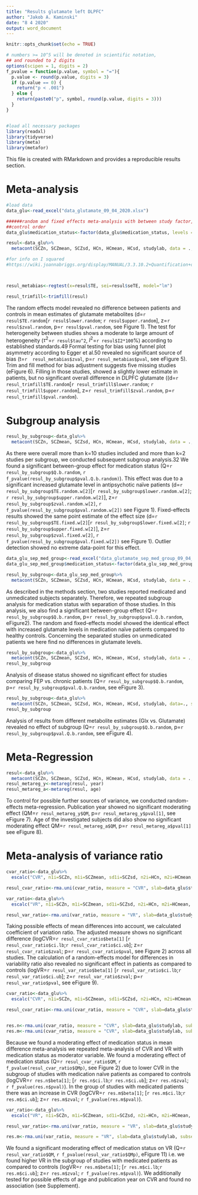 ```yaml
---
title: "Results glutamate left DLPFC"
author: "Jakob A. Kaminski"
date: "8 4 2020"
output: word_document
---
```


```r
knitr::opts_chunk$set(echo = TRUE)

# numbers >= 10^5 will be denoted in scientific notation,
## and rounded to 2 digits
options(scipen = 1, digits = 2)
f_pvalue = function(p.value, symbol = "="){
  p.value <- round(p.value, digits = 3)
  if (p.value == 0) {
    return("p < .001")
  } else {
    return(paste0("p", symbol, round(p.value, digits = 3)))
  }
}


#load all necessary packages
library(readxl)
library(tidyverse)
library(meta)
library(metafor)

```

This file is created with RMarkdown and provides a reproducible results section.

# Meta-analysis

```r
#load data
data_glu<-read_excel("data_glutamate_09_04_2020.xlsx")

######random and fixed effects meta-analysis with between study factor, including test for effect of medication status
##control order
data_glu$medication_status<-factor(data_glu$medication_status, levels = c("medicated and unmedicated", "naïve", "medicated", "unclear"))

resul<-data_glu%>%
  metacont(SCZn, SCZmean, SCZsd, HCn, HCmean, HCsd, studylab, data = ., sm="SMD", method.smd = "Cohen")

#for info on I squared
#https://wiki.joannabriggs.org/display/MANUAL/3.3.10.2+Quantification+of+the+statistical+heterogeneity%3A+I+squared



resul_metabias<-regtest(x=resul$TE, sei=resul$seTE, model="lm")

resul_trimfill<-trimfill(resul)


```

The random effects model revealed no difference between patients and controls in mean estimates of glutamate metabolites (d=``r resul$TE.random``[``r resul$lower.random``; ``r resul$upper.random``], z=``r resul$zval.random``, p=``r resul$pval.random``, see Figure 1). The test for heterogeneity between studies shows a moderate to large amount of heterogeneity ($\tau^2$=``r resul$tau^2``, $I^2$=``r resul$I2*100``%) according to established standards.49 Formal testing for bias using funnel plot asymmetry according to Egger et al.50 revealed no significant source of bias (t=``r  resul_metabias$zval``, p=``r resul_metabias$pval``, see eFigure 5). Trim and fill method for bias adjustment suggests five missing studies (eFigure 6). Filling in those studies, showed a slightly lower estimate in patients, but no significant overall difference in DLPFC glutamate ((d=``r resul_trimfill$TE.random``[``r resul_trimfill$lower.random``; ``r resul_trimfill$upper.random``], z=``r resul_trimfill$zval.random``, p=``r resul_trimfill$pval.random``).


# Subgroup analysis
```r
resul_by_subgroup<-data_glu%>%
  metacont(SCZn, SCZmean, SCZsd, HCn, HCmean, HCsd, studylab, data = ., sm="SMD", method.smd = "Cohen", byvar=medication_status)

```

As there were overall more than k=10 studies included and more than k=2 studies per subgroup, we conducted subsequent subgroup analysis.32 We found a significant between-group effect for medication status (Q=``r resul_by_subgroup$Q.b.random``, ``r f_pvalue(resul_by_subgroup$pval.Q.b.random)``). This effect was due to a significant increased glutamate level in antipsychotic naïve patients (d=``r resul_by_subgroup$TE.random.w[2]``[``r resul_by_subgroup$lower.random.w[2]``; ``r resul_by_subgroup$upper.random.w[2]``], z=``r resul_by_subgroup$zval.random.w[2]``, ``r f_pvalue(resul_by_subgroup$pval.random.w[2])`` see Figure 1). Fixed-effects results showed the same point estimate of the effect size (d=``r resul_by_subgroup$TE.fixed.w[2]``[``r resul_by_subgroup$lower.fixed.w[2]``; ``r resul_by_subgroup$upper.fixed.w[2]``], z=``r resul_by_subgroup$zval.fixed.w[2]``, ``r f_pvalue(resul_by_subgroup$pval.fixed.w[2])`` see Figure 1). Outlier detection showed no extreme data-point for this effect. 

```r
data_glu_sep_med_group<-read_excel("data_glutamate_sep_med_group_09_04_2020.xlsx")
data_glu_sep_med_group$medication_status<-factor(data_glu_sep_med_group$medication_status, levels = c("unmedicated", "naïve", "medicated", "unclear"))

resul_by_subgroup<-data_glu_sep_med_group%>%
  metacont(SCZn, SCZmean, SCZsd, HCn, HCmean, HCsd, studylab, data = ., sm="SMD", method.smd = "Cohen", byvar=medication_status)
```


As described in the methods section, two studies reported medicated and unmedicated subjects separately. Therefore, we repeated subgroup analysis for medication status with separation of those studies. In this analysis, we also find a significant between-group effect (Q=``r resul_by_subgroup$Q.b.random``, p=``r resul_by_subgroup$pval.Q.b.random``, eFigure2). The random and fixed-effects model showed the identical effect with increased glutamate levels in medication naïve patients compared to healthy controls. Concerning the separated studies on unmedicated patients we here find no differences in glutamate levels. 
```r
resul_by_subgroup<-data_glu%>%
  metacont(SCZn, SCZmean, SCZsd, HCn, HCmean, HCsd, studylab, data = ., sm="SMD", method.smd = "Cohen", byvar=`patient group`)
resul_by_subgroup
```
Analysis of disease status showed no significant effect for studies comparing FEP vs. chronic patients (Q=``r resul_by_subgroup$Q.b.random``, p=``r resul_by_subgroup$pval.Q.b.random``, see eFigure 3).
```r
resul_by_subgroup<-data_glu%>%
  metacont(SCZn, SCZmean, SCZsd, HCn, HCmean, HCsd, studylab, data=., sm="SMD", method.smd = "Cohen", byvar=metabolite)
resul_by_subgroup

```
Analysis of results from different metabolite estimates (Glx vs. Glutamate) revealed no effect of subgroup (Q=``r resul_by_subgroup$Q.b.random``, p=``r resul_by_subgroup$pval.Q.b.random``, see eFigure 4).


# Meta-Regression

```r
resul<-data_glu%>%
  metacont(SCZn, SCZmean, SCZsd, HCn, HCmean, HCsd, studylab, data = ., sm="SMD", method.smd = "Cohen")
resul_metareg_y<-metareg(resul, year)
resul_metareg_a<-metareg(resul, age)


```

To control for possible further sources of variance, we conducted random-effects meta-regression. Publication year showed no significant moderating effect (QM=``r resul_metareg_y$QM``, p=``r resul_metareg_y$pval[1]``, see eFigure 7). Age of the investigated subjects did also show no significant moderating effect QM=``r resul_metareg_a$QM``, p=``r resul_metareg_a$pval[1]`` see eFigure 8).

# Meta-analysis of variance ratio

```r
cvar_ratio<-data_glu%>%
  escalc("CVR", n1i=SCZn, m1i=SCZmean, sd1i=SCZsd, n2i=HCn, m2i=HCmean, sd2i=HCsd, data=., slab=studylab, append = T)

resul_cvar_ratio<-rma.uni(cvar_ratio, measure = "CVR", slab=data_glu$studylab)

var_ratio<-data_glu%>%
  escalc("VR", n1i=SCZn, m1i=SCZmean, sd1i=SCZsd, n2i=HCn, m2i=HCmean, sd2i=HCsd, data=., slab=studylab, append = T)

resul_var_ratio<-rma.uni(var_ratio, measure = "VR", slab=data_glu$studylab)

```

Taking possible effects of mean differences into account, we calculated coefficient of variation ratio. The adjusted measure shows no significant difference (logCVR=``r resul_cvar_ratio$beta[1]`` [``r resul_cvar_ratio$ci.lb``;``r resul_cvar_ratio$ci.ub``]; z=``r resul_cvar_ratio$zval``; p=``r resul_cvar_ratio$pval``, see Figure 2) across all studies. The calculation of a random-effects model for differences in variability ratio also revealed no significant effect in patients as compared to controls (logVR=``r resul_var_ratio$beta[1]`` [``r resul_var_ratio$ci.lb``;``r resul_var_ratio$ci.ub``]; z=``r resul_var_ratio$zval``; p=``r resul_var_ratio$pval``, see eFigure 9). 

```r
cvar_ratio<-data_glu%>%
  escalc("CVR", n1i=SCZn, m1i=SCZmean, sd1i=SCZsd, n2i=HCn, m2i=HCmean, sd2i=HCsd, data=., slab=studylab, append = T)

resul_cvar_ratio<-rma.uni(cvar_ratio, measure = "CVR", slab=data_glu$studylab, mods = ~ medication_status)


res.n<-rma.uni(cvar_ratio, measure = "CVR", slab=data_glu$studylab, subset=(medication_status=="naïve") )
res.m<-rma.uni(cvar_ratio, measure = "CVR", slab=data_glu$studylab, subset=(medication_status=="medicated") )

```

Because we found a moderating effect of medication status in mean difference meta-analysis we repeated meta-analysis of CVR and VR with medication status as moderator variable. We found a moderating effect of medication status (Q=``r resul_cvar_ratio$QM``, ``r f_pvalue(resul_cvar_ratio$QMp)``, see Figure 2) due to lower CVR in the subgroup of studies with medication naïve patients as compared to controls (logCVR=``r res.n$beta[1]``; [``r res.n$ci.lb``;``r res.n$ci.ub``]; z=``r res.n$zval``; ``r f_pvalue(res.n$pval)``). In the group of studies with medicated patients there was an increase in CVR (logCVR=``r res.m$beta[1]``; [``r res.m$ci.lb``;``r res.m$ci.ub``]; z=``r res.m$zval``; ``r f_pvalue(res.m$pval)``).  

```r
var_ratio<-data_glu%>%
  escalc("VR", n1i=SCZn, m1i=SCZmean, sd1i=SCZsd, n2i=HCn, m2i=HCmean, sd2i=HCsd, data=., slab=studylab, append = T)

resul_var_ratio<-rma.uni(var_ratio, measure = "VR", slab=data_glu$studylab, mods = ~medication_status)

res.m<-rma.uni(var_ratio, measure = "VR", slab=data_glu$studylab, subset=(medication_status=="medicated") )


```

We found a significant moderating effect of medication status on VR (Q=``r resul_var_ratio$QM``, ``r f_pvalue(resul_var_ratio$QMp)``, eFigure 11) i.e. we found higher VR in the subgroup of studies with medicated patients as compared to controls (logVR=``r res.m$beta[1]``; [``r res.m$ci.lb``;``r res.m$ci.ub``]; z=``r res.m$zval``; ``r f_pvalue(res.m$pval)``).
We additionally tested for possible effects of age and publication year on CVR and found no association (see Supplement).


